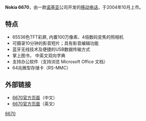 {{Infobox Mobile
| name = 诺基亚 6670
| image = Nokia_6670.jpg
| screen = 65,536色[[TFT|TFT]]彩色屏幕；176×208[[像素|像素]]，2.1英寸
| ringtone = 
| memory = 8MB
| networks = 
| connectivity = [[GSM|GSM]]/[[GPRS|GPRS]]；900/1800/1900 [[MHz|MHz]]
| size = 109.6×53×20.92 mm / 72 [[立方厘米|cm<sup>3</sup>]]
| weight = 118 克
}}

'''Nokia 6670'''，由一款[[诺基亚|诺基亚]]公司开发的[[移动电话|移动电话]]，于2004年10月上市。

==特点==
*65536色TFT彩屏, 内置100万像素、4倍数码变焦的照相机  
*可摄录10分钟的影音短片；具有影音编辑功能  
*蓝牙无线技术及便捷的USB数据传输方式  
*掌上图书， 中英文双向字典  
*支持办公软件（支持浏览 Microsoft Office 文档）  
*64兆微型存储卡（RS-MMC） 

==外部链接==
*[https://web.archive.org/web/20060428074537/http://www.nokia.com.cn/cn/phones/models/n6670/index.shtml 6670官方页面]（中文）
*[https://web.archive.org/web/20060510174432/http://europe.nokia.com/nokia/0,,63733,00.html 6670官方页面]（英文）

{{Mobile-stub}}
{{nokia phones}}
[[Category:诺基亚手机|6670]]